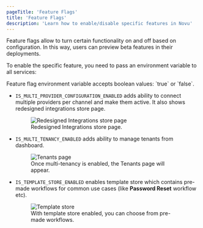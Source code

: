 ```yaml
---
pageTitle: 'Feature Flags'
title: 'Feature Flags'
description: 'Learn how to enable/disable specific features in Novu'
---
```


Feature flags allow to turn certain functionality on and off based on configuration. In this way, users can preview beta features in their deployments.

To enable the specific feature, you need to pass an environment variable to all services:

<Callout type="info">
  Feature flag environment variable accepts boolean values: `true` or `false`.
</Callout>

- `IS_MULTI_PROVIDER_CONFIGURATION_ENABLED` adds ability to connect multiple providers per channel and make them active. It also shows redesigned integrations store page.

  <figure>
    <img
      src="/images/community/feature-flags/multi-provider-feature.png"
      alt="Redesigned Integrations store page"
    />
    <figcaption>Redesigned Integrations store page.</figcaption>
  </figure>

- `IS_MULTI_TENANCY_ENABLED` adds ability to manage tenants from dashboard.

  <figure>
    <img src="/images/community/feature-flags/tenants-feature.png" alt="Tenants page" />
    <figcaption>Once multi-tenancy is enabled, the Tenants page will appear.</figcaption>
  </figure>

- `IS_TEMPLATE_STORE_ENABLED` enables template store which contains pre-made workflows for common use cases (like **Password Reset** workflow etc).
  <figure>
    <img src="/images/community/feature-flags/template-store-feature.png" alt="Template store" />
    <figcaption>With template store enabled, you can choose from pre-made workflows.</figcaption>
  </figure>
